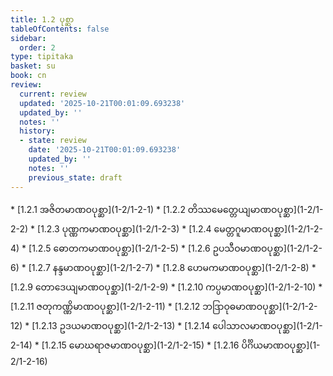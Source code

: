 ```yaml
---
title: 1.2 ပုစ္ဆာ
tableOfContents: false
sidebar:
  order: 2
type: tipitaka
basket: su
book: cn
review:
  current: review
  updated: '2025-10-21T00:01:09.693238'
  updated_by: ''
  notes: ''
  history:
  - state: review
    date: '2025-10-21T00:01:09.693238'
    updated_by: ''
    notes: ''
    previous_state: draft
---
```



<DynamicBreadcrumb />


<ReviewStatus review={frontmatter.review} showDetails={true} />

<HypothesisAnnotation frontmatter={frontmatter} />



<TableOfContents book="cn" section="1.2">
* [1.2.1 အဇိတမာဏဝပုစ္ဆာ](1-2/1-2-1)
* [1.2.2 တိဿမေတ္တေယျမာဏဝပုစ္ဆာ](1-2/1-2-2)
* [1.2.3 ပုဏ္ဏကမာဏဝပုစ္ဆာ](1-2/1-2-3)
* [1.2.4 မေတ္တဂူမာဏဝပုစ္ဆာ](1-2/1-2-4)
* [1.2.5 ဓောတကမာဏဝပုစ္ဆာ](1-2/1-2-5)
* [1.2.6 ဥပသီဝမာဏဝပုစ္ဆာ](1-2/1-2-6)
* [1.2.7 နန္ဒမာဏဝပုစ္ဆာ](1-2/1-2-7)
* [1.2.8 ဟေမကမာဏဝပုစ္ဆာ](1-2/1-2-8)
* [1.2.9 တောဒေယျမာဏဝပုစ္ဆာ](1-2/1-2-9)
* [1.2.10 ကပ္ပမာဏဝပုစ္ဆာ](1-2/1-2-10)
* [1.2.11 ဇတုကဏ္ဏိမာဏဝပုစ္ဆာ](1-2/1-2-11)
* [1.2.12 ဘဒြာဝုဓမာဏဝပုစ္ဆာ](1-2/1-2-12)
* [1.2.13 ဥဒယမာဏဝပုစ္ဆာ](1-2/1-2-13)
* [1.2.14 ပေါသာလမာဏဝပုစ္ဆာ](1-2/1-2-14)
* [1.2.15 မောဃရာဇမာဏဝပုစ္ဆာ](1-2/1-2-15)
* [1.2.16 ပိင်္ဂိယမာဏဝပုစ္ဆာ](1-2/1-2-16)
</TableOfContents>